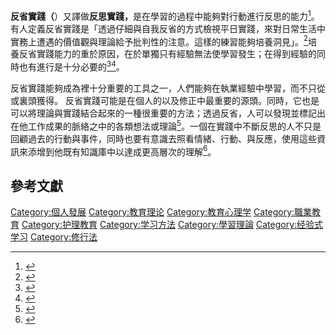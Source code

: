 {{expand|time=2015-05-27T05:22:42+00:00}}
'''反省實踐（'''{{Lang-en|reflective practice}}）又譯做'''反思實踐，'''是在學習的過程中能夠對行動進行反思的能力<ref name="Schon">{{cite book |last = Schön|first = Donald A.|authorlink = Donald Schön|date = 1983|title = The reflective practitioner: how professionals think in action|location = New York|publisher = Basic Books|isbn = 046506874X|oclc = 8709452|ref = harv}}</ref>。 有人定義反省實踐是「透過仔細與自我反省的方式檢視平日實踐，來對日常生活中實務上遭遇的價值觀與理論給予批判性的注意。這樣的練習能夠培養洞見」。<ref>{{cite book |last = Bolton|first = Gillie|date = 2010|origyear = 2001|title = Reflective practice: writing and professional development|edition = 第3版|location = Los Angeles|publisher = Sage Publications|isbn = 9781848602113|oclc = 458734364|page = [http://books.google.com/books?id=XSNiMpiHuwcC&pg=PR19 xix]}}</ref>培養反省實踐能力的重於原因，在於單獨只有經驗無法使學習發生；在得到經驗的同時也有進行{{Link-en|人類的自省行為|Human_self-reflection|反省}}是十分必要的<ref name="Loughran">{{cite journal|last = Loughran|first = J. John|date = 2002-01|title = Effective reflective practice: in search of meaning in learning about teaching|journal = Journal of Teacher Education|volume = 53|issue = 1|pages = 33–43|doi = 10.1177/0022487102053001004|url = http://oneteacher.global2.vic.edu.au/files/2014/09/Loughlan-242761j.pdf|access-date = 2015-05-27|archive-date = 2017-12-15|archive-url = https://web.archive.org/web/20171215163200/http://oneteacher.global2.vic.edu.au/files/2014/09/Loughlan-242761j.pdf|dead-url = yes}}</ref><ref>{{cite journal |last1 = Cochran-Smith|first1 = Marilyn|last2 = Lytle|first2 = Susan L.|date = 1999-01|title = Relationships of knowledge and practice: teacher learning in communities|journal = Review of Research in Education|volume = 24|issue = 1|pages = 249–305|doi = 10.3102/0091732X024001249|jstor = 1167272}}</ref>。

反省實踐能夠成為{{Link-en|實踐本位專業學習|practice-based professional learning}}裡十分重要的工具之一，人們能夠在執業經驗中學習，而不只從{{Link-en|正式學習|formal learning}}或{{Link-en|知識轉移|knowledge transfer}}裏頭獲得。 反省實踐可能是在個人的{{Link-en|專業發展|professional learning}}以及修正中最重要的源頭。同時，它也是可以將理論與實踐結合起來的一種很重要的方法；透過反省，人可以發現並標記出在他工作成果的脈絡之中的各類想法或理論<ref>{{cite journal |last = McBrien|first = Barry|date = July 2007|title = Learning from practice—reflections on a critical incident|journal = [[Accident_and_Emergency_Nursing|Accident and Emergency Nursing]]|volume = 15|issue = 3|pages = 128–133|doi = 10.1016/j.aaen.2007.03.004|pmid = 17540574}}</ref>。一個在實踐中不斷反思的人不只是回顧過去的行動與事件，同時也要有意識去照看情緒、行動、與反應，使用這些資訊來添增到他既有知識庫中以達成更高層次的理解<ref name="paterson-chapman">{{cite journal|last1 = Paterson|first1 = Colin|last2 = Chapman|first2 = Judith|date = August 2013|title = Enhancing skills of critical reflection to evidence learning in professional practice|journal = Physical Therapy in Sport|volume = 14|issue = 3|pages = 133–138|doi = 10.1016/j.ptsp.2013.03.004|url = http://www.researchgate.net/profile/Judith_Chapman4/publication/236637498_Enhancing_skills_of_critical_reflection_to_evidence_learning_in_professional_practice/links/540992db0cf2822fb739aff7.pdf|pmid = 23643448|access-date = 2015-06-09|archive-date = 2015-04-02|archive-url = https://web.archive.org/web/20150402123005/http://www.researchgate.net/profile/Judith_Chapman4/publication/236637498_Enhancing_skills_of_critical_reflection_to_evidence_learning_in_professional_practice/links/540992db0cf2822fb739aff7.pdf|dead-url = no}}</ref>。

== 參考文獻 ==
{{Reflist|2}}

[[Category:個人發展|Category:個人發展]]
[[Category:教育理论|Category:教育理论]]
[[Category:教育心理学|Category:教育心理学]]
[[Category:職業教育|Category:職業教育]]
[[Category:护理教育|Category:护理教育]]
[[Category:学习方法|Category:学习方法]]
[[Category:學習理論|Category:學習理論]]
[[Category:经验式学习|Category:经验式学习]]
[[Category:修行法|Category:修行法]]